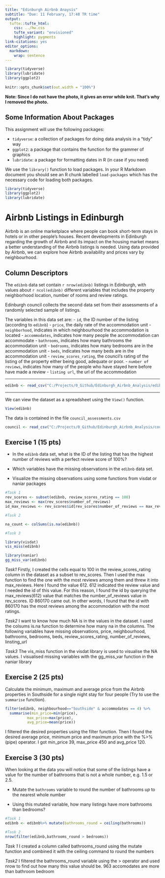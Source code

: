 ```yaml
---
title: "Edinburgh Airbnb Anaysis"
subtitle: "Due: 11 February, 17:48 TR time"
output: 
  tufte::tufte_html:
    css: ../hw.css
    tufte_variant: "envisioned"
    highlight: pygments
link-citations: yes
editor_options: 
  markdown: 
    wrap: sentence
---
```


```r
library(tidyverse)
library(lubridate)
library(ggplot2)
    
knitr::opts_chunk$set(out.width = "100%")
```

**Note: Since I do not have the photo, it gives an error while knit. That's why I removed the photo.**



## Some Information About Packages

This assignment will use the following packages:

-   `tidyverse`: a collection of packages for doing data analysis in a "tidy" way
-   `ggplot2`: a package that contains the function for the grammer of graphics
-   `lubridate`: a package for formatting dates in R (in case if you need)

We use the `library()` function to load packages.
In your R Markdown document you should see an R chunk labelled `load-packages` which has the necessary code for loading both packages.

```r
library(tidyverse)
library(ggplot2)
library(lubridate)
```


# Airbnb Listings in Edinburgh

Airbnb is an online marketplace where people can book short-term stays in hotels or in other people's houses.
Recent developments in Edinburgh regarding the growth of Airbnb and its impact on the housing market means a better understanding of the Airbnb listings is needed.
Using data provided by Airbnb, we can explore how Airbnb availability and prices vary by neighbourhood.

## Column Descriptors

The `edibnb` data set contain `r nrow(edibnb)` listings in Edinburgh, with values about `r ncol(edibnb)` different variables that includes the property neighborhood location, number of rooms and review ratings.

Edinburgh council collects the second data set from their assessments of a randomly selected sample of listings.

The variables in this data set are: 
- `id`, the ID number of the listing (according to `edibnb`) 
- `price`, the daily rate of the accommodation unit
- `neighborhood`, indicates in which neighbourhood the accommodation is located
- `accommodates`, indicates how many people the accommodation can accommodate
- `bathrooms`, indicates how many bathrooms the accommodation unit
- `bedrooms`, indicates how many bedrooms are in the accommodation unit
- `beds`, indicates how many beds are in the accommodation unit
- `review_scores_rating`, the council's rating of the listing of the property either being good, adequate or poor.
- `number of reviews`, indicates how many of the people who have stayed here before have made a review
- `listing url`, the url of the accommodation

------------------------------------------------------------------------

```r
edibnb <- read_csv("C:/Projects/0_Github/Edinburgh_Airbnb_Analysis/edibnb.csv")
```

------------------------------------------------------------------------

We can view the dataset as a spreadsheet using the `View()` function.

```r
View(edibnb)
```

The data is contained in the file `council_assessments.csv`

```r
council <- read_csv("C:/Projects/0_Github/Edinburgh_Airbnb_Analysis/council_assessments.csv")
```

## Exercise 1 (15 pts)

-   In the `edibnb` data set, what is the ID of the listing that has the highest number of reviews with a perfect review score of 100%?

-   Which variables have the missing observations in the `edibnb` data set.

-   Visualize the missing observations using some functions from visdat or naniar packages

```r

#Task 1
rev_scores <- subset(edibnb, review_scores_rating == 100)
max_reviews <- max(rev_scores$number_of_reviews)
id_max_reviews <- rev_scores$id[rev_scores$number_of_reviews == max_reviews]

#Task 2

na_count <- colSums(is.na(edibnb))

#Task 3

library(visdat)
vis_miss(edibnb)

library(naniar)
gg_miss_var(edibnb)
```


*Task1*
Firstly, I created the cells equal to 100 in the review_scores_rating column in the dataset as a subset to rev_scores. Then I used the max function to find the one with the most reviews among them and threw it into max_reviews. Here I found the value 612. 612 indicated the review value and I needed the id of this value. For this reason, I found the id by querying the max_reviews(612) value that matches the number_of_reviews value in rev_scores. ID 860170 came out. In other words, I found that the id with 860170 has the most reviews among the accommodation with the most ratings. 

*Task2*
I want to know how much NA is in the values in the dataset. I used the colsums is.na function to determine how many na in the columns. The following variables have missing observations, price, neighbourhood, bathrooms, bedrooms, beds, review_scores_rating, number_of_reviews, linsting_url

*Task3*
The vis_miss function in the visdat library is used to visualise the NA values. 
I visualised missing variables with the gg_miss_var function in the naniar library

## Exercise 2 (25 pts)

Calculate the minimum, maximum and average price from the Airbnb properties in Southside for a single night stay for four people (Try to use the `summarise` function).

```r
filter(edibnb, neighbourhood=="Southside" & accommodates == 4) %>% 
  summarise(min_price=min(price),
          max_price=max(price),
          avg_price=mean(price))
```

I filtered the desired properties using the filter function. Then I found the desired average price, minimum price and maximum price with the %>% (pipe) operator. I got min_price 39, max_price 450 and avg_price 120.

## Exercise 3 (30 pts)

When looking at the data you will notice that some of the listings have a value for the number of bathrooms that is not a whole number, e.g. 1.5 or 2.5.

-   Mutate the `bathrooms` variable to round the number of bathrooms *up* to the nearest whole number

-   Using this mutated variable, how many listings have more bathrooms than bedrooms?

```r

#Task 1
edibnb <- edibnb%>% mutate(bathrooms_round = ceiling(bathrooms))

#Task 2
nrow(filter(edibnb,bathrooms_round > bedrooms))

```

*Task 1*
I created a column called bathrooms_round using the mutate function and combined it with the ceiling command to round the numbers

*Task2*
I filtered the bathrooms_round variable using the > operator and used nrow to find out how many this value should be. 963 accomodates are more than bathroom bedroom

